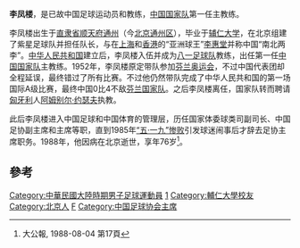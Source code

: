 {{primarysources|time=2009-06-03T01:53:49+00:00}}
'''李凤楼'''{{BD|1912年|6月15日|1988年|7月31日|L}}，是已故中国足球运动员和教练，[[中国国家足球队|中国国家队]]第一任主教练。

李凤楼出生于[[直隶省|直隶省]][[顺天府|顺天府]][[通州_(北京)|通州]]（今[[北京|北京]][[通州区_(北京市)|通州区]]），毕业于[[辅仁大学|辅仁大学]]，在北京组建了紫星足球队并担任队长，与在[[上海|上海]]和[[香港|香港]]的“亚洲球王”[[李惠堂|李惠堂]]并称中国“南北两李”。[[中华人民共和国|中华人民共和国]]建立后，李凤楼入伍并成为[[八一足球俱乐部|八一足球队]]教练，出任第一任[[中国国家足球队|中国国家队]]主教练。1952年，李凤楼原定带队参加[[1952年奥运会|芬兰奥运会]]，不过中国代表团却全程延误，最终错过了所有比赛。不过他仍然带队完成了中华人民共和国的第一场国际A级比赛，最终中国0比4不敌[[芬兰国家足球队|芬兰国家队]]。之后李凤楼离任，国家队转而聘请[[匈牙利|匈牙利]]人[[阿姆别尔·约瑟夫|阿姆别尔·约瑟夫]]执教。

此后李凤楼进入中国足球和中国体育的管理层，历任国家体委球类司副司长、中国足协副主席和主席等职，直到1985年[[五一九事件|“五·一九”惨败]]引发球迷闹事后才辞去足协主席职务。1988年，他因病在北京逝世，享年76岁<REF>大公報, 1988-08-04 第17頁</REF>。

==參考==
{{reflist|2}}
{{第五届全国人大代表}}

{{DEFAULTSORT:LI Fenglou}}
[[Category:中華民國大陸時期男子足球運動員|Category:中華民國大陸時期男子足球運動員]]
[[Category:中國國家足球隊主教練|1]]
[[Category:輔仁大學校友|Category:輔仁大學校友]]
[[Category:北京人|Category:北京人]]
[[Category:李姓|F]]
[[Category:中国足球协会主席|Category:中国足球协会主席]]